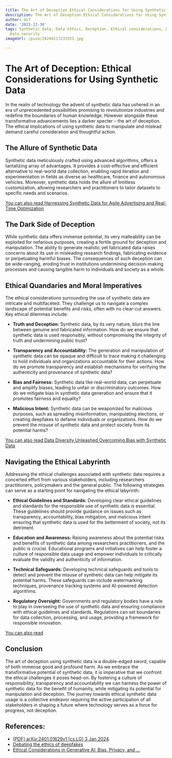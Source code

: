 ```yaml
---
title: The Art of Deception Ethical Considerations for Using Synthetic Data
description: The Art of Deception Ethical Considerations for Using Synthetic Data
author: Usf
date: '2023-12-30'
tags: Synthetic data, Data ethics, Deception, Ethical considerations, Data privacy,
  Data security
imageUrl: /pixa/20240117233351.jpg

---
```

# The  Art of  Deception: Ethical Considerations for  Using Synthetic Data

In the realm of  technology the advent of  synthetic  data has ushered in an era  of unprecedented possibilities promising to revolutionize industries  and redefine the  boundaries of human knowledge. However alongside these transformative advancements lies a darker specter – the art of deception. The ethical implications of using synthetic data to  manipulate and mislead demand careful  consideration and thoughtful  action.

## The Allure of Synthetic Data

Synthetic data meticulously crafted using advanced algorithms, offers a tantalizing array of advantages. It provides a cost-effective  and  efficient alternative to  real-world data collection, enabling rapid iteration and experimentation in fields as diverse as healthcare, finance and autonomous vehicles. Moreover, synthetic data holds the allure of limitless customization, allowing researchers and practitioners to tailor datasets to specific needs and scenarios.

[You can also read Harnessing Synthetic Data for Agile Advertising and Real-Time Optimization](Harnessing%20Synthetic%20Data%20for%20Agile%20Advertising%20and%20Real-Time%20Optimization)


## The Dark  Side of Deception

While synthetic data offers immense potential, its very malleability can be exploited for nefarious purposes, creating a fertile ground for deception and manipulation.  The ability to generate realistic  yet fabricated data raises concerns about  its use in  misleading research findings, fabricating evidence or perpetuating harmful biases. The consequences  of such deception can be wide-ranging, eroding trust in institutions undermining decision-making processes and causing tangible  harm to  individuals and society as a whole.

##  Ethical  Quandaries and Moral Imperatives

The ethical considerations  surrounding the use of  synthetic data are  intricate and multifaceted. They challenge us to navigate a complex landscape of potential benefits and  risks, often with no clear-cut answers. Key ethical  dilemmas  include:

- **Truth and Deception:** Synthetic data, by  its very nature, blurs the line between genuine and fabricated information. How do we ensure that synthetic data is  used responsibly, without compromising the  integrity of truth and undermining public trust?

- **Transparency and Accountability:** The generation and manipulation of synthetic data can be opaque and difficult to trace making it challenging to hold  individuals and organizations accountable for their actions. How do we promote transparency and establish mechanisms for verifying the authenticity  and provenance of synthetic data?

-  **Bias and Fairness:** Synthetic data like real-world data, can  perpetuate and amplify biases, leading to  unfair or discriminatory outcomes. How do we mitigate bias in synthetic  data generation and  ensure that it promotes fairness and  equality?

- **Malicious Intent:** Synthetic data can be weaponized for malicious purposes, such  as spreading misinformation, manipulating elections, or creating deepfakes to  defame individuals or organizations. How do we  prevent the misuse of synthetic  data and protect society from its potential harms?

[You can also read Data Diversity Unleashed Overcoming Bias with Synthetic Data](Data%20Diversity%20Unleashed%20Overcoming%20Bias%20with%20Synthetic%20Data)


## Navigating the Ethical Labyrinth

Addressing the ethical challenges associated with synthetic data requires a concerted effort from various stakeholders, including researchers practitioners, policymakers and the general public. The following strategies can serve as a starting point for navigating the ethical  labyrinth:

- **Ethical Guidelines and Standards:** Developing clear ethical guidelines and standards for the responsible  use of synthetic data is essential. These guidelines should provide guidance on issues such as transparency, accountability, bias  mitigation, and malicious intent ensuring that synthetic data is used for the betterment of society, not its detriment.

- **Education and Awareness:** Raising awareness about the potential risks and  benefits of synthetic data among researchers practitioners, and  the public is crucial. Educational programs and initiatives can help foster a  culture of responsible data usage and empower individuals to critically evaluate the validity and authenticity of information.

- **Technical Safeguards:** Developing technical safeguards and tools  to detect and prevent the misuse of synthetic data can help mitigate its potential  harms. These safeguards can include watermarking techniques, provenance tracking systems and AI-powered  detection algorithms.

- **Regulatory Oversight:**  Governments and regulatory bodies have  a role to  play in overseeing the use of synthetic data and  ensuring compliance with  ethical guidelines and standards. Regulations can set boundaries for data collection, processing, and usage, providing a framework for responsible  innovation.

[You can also read ]()


## Conclusion

The art of deception using synthetic data is a  double-edged sword, capable of both immense good and profound  harm. As we embrace  the  transformative potential of synthetic data, it is imperative that we  confront the ethical challenges it  poses head-on.  By  fostering a  culture of responsibility, transparency and accountability we can harness the power of synthetic  data for the benefit of humanity, while mitigating its potential for manipulation and deception. The journey towards ethical synthetic data usage is  a collective endeavor requiring the active participation of all stakeholders  in  shaping a future where technology serves as a force for progress, not deception.

## References:
- [[PDF] arXiv:2401.01629v1 [cs.LG] 3 Jan 2024](https://arxiv.org/pdf/2401.01629)
- [Debating the ethics of deepfakes](https://www.orfonline.org/expert-speak/debating-the-ethics-of-deepfakes)
- [Ethical Considerations in Generative AI: Bias, Privacy, and ...](https://www.linkedin.com/pulse/ethical-considerations-generative-ai-bias-privacy-responsible)

